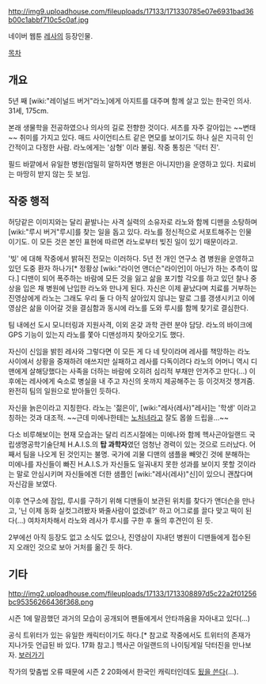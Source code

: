 http://img9.uploadhouse.com/fileuploads/17133/171330785e07e6931bad36b00c1abbf710c5c0af.jpg

네이버 웹툰 [[레사]]의 등장인물.

[[목차]]

== 개요 == 
5년 째 [wiki:"레이널드 버거"라노]에게 아지트를 대주며 함께 살고 있는 한국인 의사. 31세, 175cm.

본래 생물학을 전공하였으나 의사의 길로 전향한 것이다. 셔츠를 자주 갈아입는 ~~변태~~ 취미를 가지고 있다. 매드 사이언티스트 같은 면모를 보이기도 하나 실은 지극히 인간적이고 다정한 사람. 라노에게는 '삼형' 이라 불림. 작중 통칭은 '닥터 진'.

필드 바깥에서 유일한 병원(엄밀히 말하자면 병원은 아니지만)을 운영하고 있다. 치료비는 마땅히 받지 않는 듯 보임.

== 작중 행적 ==
허당같은 이미지와는 달리 끝발나는 사격 실력의 소유자로 라노와 함께 디맨을 소탕하며 [wiki:"루시 버거"루시]를 찾는 일을 돕고 있다. 라노를 정신적으로 서포트해주는 인물이기도. 이 모든 것은 본인 표현에 따르면 라노로부터 빚진 일이 있기 때문이라고.

'빚' 에 대해 작중에서 밝혀진 전모는 이러하다. 5년 전 개인 연구소 겸 병원을 운영하고 있던 도중 환자 하나가[* 정황상 [wiki:"라이언 앤더슨"라이언]이 아닌가 하는 추측이 많다.] 디맨이 되어 폭주하는 바람에 모든 것을 잃고 삶을 포기할 각오를 하고 있던 찰나 중상을 입은 채 병원에 난입한 라노와 만나게 된다. 자신은 이제 끝났다며 치료를 거부하는 진영삼에게 라노는 그래도 우리 둘 다 아직 살아있지 않냐는 말로 그를 갱생시키고 이에 영삼은 삶을 이어갈 것을 결심함과 동시에 라노를 도와 루시를 함께 찾기로 결심한다.

팀 내에선 도시 모니터링과 지원사격, 이외 온갖 과학 관련 분야 담당. 라노의 바이크에 GPS 기능이 있는지 라노를 쫓아 디맨성까지 찾아오기도 했다.

자신이 신임을 밝힌 레사와 그렇다면 이 모든 게 다 네 탓이라며 레사를 책망하는 라노 사이에서 상황을 중재하려 애쓰지만 실패하고 레사를 다독이려다 라노의 어머니 역시 디맨에게 살해당했다는 사족을 더하는 바람에 오히려 심리적 부채만 안겨주고 만다(...) 이후에는 레사에게 숙소로 병실을 내 주고 자신의 옷까지 제공해주는 등 이것저것 챙겨줌. 완전히 팀의 일원으로 받아들인 듯하다.

자신을 늙은이라고 지칭한다. 라노는 '젊은이', [wiki:"레사(레사)"레사]는 '학생' 이라고 칭하는 것과 대조적. ~~근데 미에나한테는 [[노처녀]]라고 잘도 몹쓸 드립을...~~

다소 비루해보이는 현재 모습과는 달리 리즈시절에는 미에나와 함께 헥사곤아일랜드 국립생명공학기술단체 H.A.I.S.의 '''탑 과학자'''였던 엄청난 경력이 있는 것으로 드러났다. 어째서 팀을 나오게 된 것인지는 불명. 국가에 괴물 디맨의 샘플을 빼앗긴 것에 분해하는 미에나를 자신들이 빠진 H.A.I.S.가 자신들도 일궈내지 못한 성과를 보이지 못할 것이라는 말로 안심시키며 자신들에겐 더한 샘플인 [wiki:"레사(레사)"신]이 있으니 괜찮다며 자신감을 보였다.

이후 연구소에 잠입, 루시를 구하기 위해 디맨들이 보관된 위치를 찾다가 앤더슨을 만나고, '닌 이제 동화 실컷그려봤자 봐줄사람이 없겠네?' 하고 어그로를 끌다 맞고 떡이 된다(...) 여차저차해서 라노와 레사가 루시를 구한 후 둘의 후견인이 된 듯. 

2부에선 아직 등장도 없고 소식도 없으나, 진영삼이 지내던 병원이 디맨들에게 접수된 지 오래인 것으로 보아 거처를 옮긴 듯 하다.

== 기타 ==
http://img2.uploadhouse.com/fileuploads/17133/1713308897d5c22a2f01256bc95356266436f368.png

시즌 1에 말끔했던 과거의 모습이 공개되어 팬들에게서 안타까움을 자아내고 있다(...)

공식 트위터가 있는 유일한 캐릭터이기도 하다.[* 참고로 작중에서도 트위터의 존재가 지나가듯 언급된 바 있다. 17화 참고.] 헥사곤 아일랜드의 나이팅게일 닥터진을 만나보자. [https://twitter.com/drjin03 보러가기]

작가의 맞춤법 오류 때문에 시즌 2 20화에서 한국인 캐릭터인데도 [http://m.comic.naver.com/webtoon/detail.nhn?titleId=603159&no=21&week=fri&page=1&seq=21#commentAnchor 됬을 쓴다](…).
